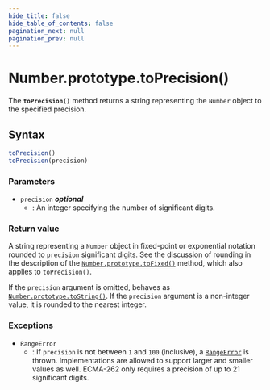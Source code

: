 ```yaml
---
hide_title: false
hide_table_of_contents: false
pagination_next: null
pagination_prev: null
---
```

# Number.prototype.toPrecision()

The **`toPrecision()`** method returns a string representing
the `Number` object to the specified precision.

## Syntax

```js
toPrecision()
toPrecision(precision)
```

### Parameters

- `precision` _**optional**_
  - : An integer specifying the number of significant digits.

### Return value

A string representing a `Number` object in fixed-point or exponential
notation rounded to `precision` significant digits. See the discussion of
rounding in the description of the [`Number.prototype.toFixed()`](../../../globals/Number/prototype/toFixed.mdx) method,
which also applies to `toPrecision()`.

If the `precision` argument is omitted, behaves as
[`Number.prototype.toString()`](../../../globals/Number/prototype/toString.mdx). If the `precision` argument is a
non-integer value, it is rounded to the nearest integer.

### Exceptions

- `RangeError`
  - : If `precision` is not between `1` and `100`
    (inclusive), a [`RangeError`](../../../globals/RangeError/RangeError.mdx) is thrown. Implementations are allowed to
    support larger and smaller values as well. ECMA-262 only requires a precision of up to
    21 significant digits.
